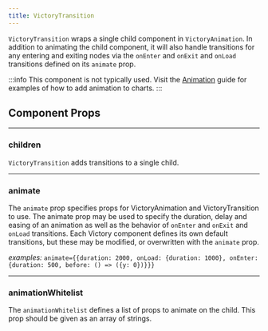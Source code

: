 ```yaml
---
title: VictoryTransition
---
```


`VictoryTransition` wraps a single child component in `VictoryAnimation`. In addition to animating the child component, it will also handle transitions for any entering and exiting nodes via the `onEnter` and `onExit` and `onLoad` transitions defined on its `animate` prop.

:::info
This component is not typically used. Visit the [Animation](/docs/guides/animations) guide for examples of how to add animation to charts.
:::

## Component Props

---

### children

<Badges>
  <TypeBadge value="ReactElement" />
</Badges>

`VictoryTransition` adds transitions to a single child.

---

### animate

<Badges>
  <TypeBadge value="object | boolean" />
</Badges>

The `animate` prop specifies props for VictoryAnimation and VictoryTransition to use. The animate prop may be used to specify the duration, delay and easing of an animation as well as the behavior of `onEnter` and `onExit` and `onLoad` transitions. Each Victory component defines its own default transitions, but these may be modified, or overwritten with the `animate` prop.

_examples:_ `animate={{duration: 2000, onLoad: {duration: 1000}, onEnter: {duration: 500, before: () => ({y: 0})}}}`

---

### animationWhitelist

<Badges>
  <TypeBadge value="string[]" />
</Badges>

The `animationWhitelist` defines a list of props to animate on the child. This prop should be given as an array of strings.
